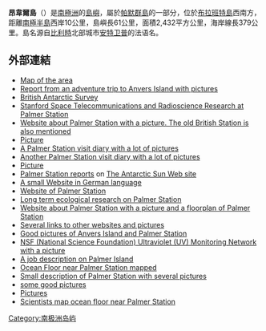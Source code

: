 {{Expand|time=2013-02-16T07:49:40+00:00 }}
{{NoteTA
|1 = zh:昂韋爾; zh-tw:央凡爾;
}}
{{Infobox islands
| name             = 昂韋爾島
| image name       =|225px|thumb
| image caption    = 
| locator map      = 
| map caption      =
| nickname         = 
| location         = [[南極洲|南極洲]]
| coordinates      = {{coord|64|33|S|63|35|W|scale:2000000|display=inline,title}}  
| archipelago      = [[帕默群島|帕默群島]]
| total islands    = 
| major islands    = 
| area_km2         = 
| length_km        = 61
| width_km         = 
| highest mount    = 
| elevation_m      = 
| population       = ~50
| population as of = 
| density_km2      = 
| ethnic groups    = 
| country          = 南極洲
| additional info  = 根據[[南極條約體系|南極條約體系]]管理
}}

'''昂韋爾島'''（{{lang-en|Anvers Island}}）是[[南極洲|南極洲]]的[[島嶼|島嶼]]，屬於[[帕默群島|帕默群島]]的一部分，位於[[布拉班特島|布拉班特島]]西南方，距離[[南極半島|南極半島]]西岸10公里，島嶼長61公里，面積2,432平方公里，海岸線長379公里。島名源自[[比利時|比利時]]北部城市[[安特卫普|安特卫普]]的法语名。

==外部連結==
{{commonscat|Anvers Island}}
* [http://www.biospherical.com/nsf/palmer/palmer_map_BW_sm.gif Map of the area] {{Wayback|url=http://www.biospherical.com/nsf/palmer/palmer_map_BW_sm.gif |date=20070930021427 }}
* [http://www.pawprince.com/pawprince/adventures/antarc-2/home.html Report from an adventure trip to Anvers Island with pictures] {{Wayback|url=http://www.pawprince.com/pawprince/adventures/antarc-2/home.html |date=20110517061538 }}
* [http://www.antarctica.ac.uk/About_Antarctica/Heritage/Stations/anvers_island.html British Antarctic Survey] {{Wayback|url=http://www.antarctica.ac.uk/About_Antarctica/Heritage/Stations/anvers_island.html |date=20051029101733 }}
* [https://web.archive.org/web/20070310212748/http://www-star.stanford.edu/~vlf/Antarctica/Palmer/ Stanford Space Telecommunications and Radioscience Research at Palmer Station]
* [https://web.archive.org/web/20050530013934/http://www.antarcticconnection.com/antarctic/stations/palmer.shtml Website about Palmer Station with a picture. The old British Station is also mentioned]
* [https://web.archive.org/web/20060622105317/http://www-star.stanford.edu/~cpbl/graphics/2000Palmer/2000K24.jpeg Picture]
* [https://web.archive.org/web/20070316104424/http://www-star.stanford.edu/~vlf/Antarctica/Palmer/tripreports/diary99/ A Palmer Station visit diary with a lot of pictures]
* [https://web.archive.org/web/20070311044302/http://www-star.stanford.edu/~vlf/Antarctica/Palmer/tripreports/diary98/ Another Palmer Station visit diary with a lot of pictures]
* [https://web.archive.org/web/20110603231536/http://www.southpolestation.com/palmer/palmer.html Picture]
* [https://web.archive.org/web/20111015103910/http://antarcticsun.usap.gov/aroundTheContinent/contentHandler.cfm?id=1603 Palmer Station reports] on [http://antarcticsun.usap.gov The Antarctic Sun Web site]
* [http://www.antarktis.ch/64.htm A small Website in German language] {{Wayback|url=http://www.antarktis.ch/64.htm |date=20110706221636 }}
* [http://www.palmerstation.com/index.html Website of Palmer Station] {{Wayback|url=http://www.palmerstation.com/index.html |date=20101223030732 }}
* [https://web.archive.org/web/20060213074157/http://iceflo.icess.ucsb.edu:8080/ice_hp.php Long term ecological research on Palmer Station]
* [https://web.archive.org/web/20101212112128/http://bigdeadplace.com/palmer_visit.html Website about Palmer Station with a picture and a floorplan of Palmer Station]
* [http://www.palmerstation.com/links.html Several links to other websites and pictures] {{Wayback|url=http://www.palmerstation.com/links.html |date=20110517061555 }}
* [https://web.archive.org/web/20041031142202/http://www.eml.doe.gov/databases/SASP/sites/097/ Good pictures of Anvers Island and Palmer Station]
* [http://www.biospherical.com/nsf/palmer/palmer.asp NSF (National Science Foundation) Ultraviolet (UV) Monitoring Network with a picture] {{Wayback|url=http://www.biospherical.com/nsf/palmer/palmer.asp |date=20090910195701 }}
* [https://web.archive.org/web/20110715112709/http://www.prgjobs.com/Job.cfm/211475 A job description on Palmer Island]
* [http://www.spacedaily.com/news/antarctic-05e.html Ocean Floor near Palmer Station mapped] {{Wayback|url=http://www.spacedaily.com/news/antarctic-05e.html |date=20110514082953 }}
* [https://web.archive.org/web/20110714085056/http://www.micktravels.com/antarctica/palmer/ Small description of Palmer Station with several pictures]
* [https://web.archive.org/web/20041031024754/http://www.veggie-mon.org/students4_6/under_sun/bacteria/palmer.htm some good pictures]
* [https://web.archive.org/web/20051027044523/http://198.104.152.50/cgi-bin/if/imageFolio.cgi?direct=Palmer_Station Pictures]
* [https://web.archive.org/web/20051211133522/http://www.advancedimagingpro.com/article/article.jsp?siteSection=48&id=1073 Scientists map ocean floor near Palmer Station]

[[Category:南极洲岛屿|Category:南极洲岛屿]]